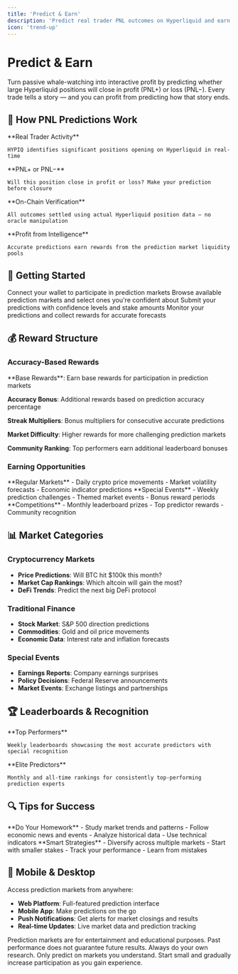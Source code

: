 ```yaml
---
title: 'Predict & Earn'
description: 'Predict real trader PNL outcomes on Hyperliquid and earn rewards'
icon: 'trend-up'
---
```


# Predict & Earn

Turn passive whale-watching into interactive profit by predicting whether large Hyperliquid positions will close in profit (PNL+) or loss (PNL−). Every trade tells a story — and you can profit from predicting how that story ends.

## 🎯 How PNL Predictions Work

<CardGroup cols={2}>
  <Card title="Spot Large Positions" icon="search">
    **Real Trader Activity**
    
    HYPIQ identifies significant positions opening on Hyperliquid in real-time
  </Card>
  <Card title="Predict Outcomes" icon="target">
    **PNL+ or PNL−**
    
    Will this position close in profit or loss? Make your prediction before closure
  </Card>
  <Card title="Transparent Settlement" icon="shield">
    **On-Chain Verification**
    
    All outcomes settled using actual Hyperliquid position data — no oracle manipulation
  </Card>
  <Card title="Earn from Accuracy" icon="coins">
    **Profit from Intelligence**
    
    Accurate predictions earn rewards from the prediction market liquidity pools
  </Card>
</CardGroup>

## 🚀 Getting Started

<Steps>
  <Step title="Connect Wallet" icon="wallet">
    Connect your wallet to participate in prediction markets
  </Step>
  <Step title="Choose Markets" icon="search">
    Browse available prediction markets and select ones you're confident about
  </Step>
  <Step title="Make Predictions" icon="target">
    Submit your predictions with confidence levels and stake amounts
  </Step>
  <Step title="Track & Earn" icon="trophy">
    Monitor your predictions and collect rewards for accurate forecasts
  </Step>
</Steps>

## 💰 Reward Structure

### Accuracy-Based Rewards
<Accordion title="How Rewards Are Calculated">
  **Base Rewards**: Earn base rewards for participation in prediction markets
  
  **Accuracy Bonus**: Additional rewards based on prediction accuracy percentage
  
  **Streak Multipliers**: Bonus multipliers for consecutive accurate predictions
  
  **Market Difficulty**: Higher rewards for more challenging prediction markets
  
  **Community Ranking**: Top performers earn additional leaderboard bonuses
</Accordion>

### Earning Opportunities
<CardGroup cols={3}>
  <Card title="Daily Predictions" icon="calendar">
    **Regular Markets**
    - Daily crypto price movements
    - Market volatility forecasts
    - Economic indicator predictions
  </Card>
  <Card title="Weekly Challenges" icon="zap">
    **Special Events**
    - Weekly prediction challenges
    - Themed market events
    - Bonus reward periods
  </Card>
  <Card title="Monthly Contests" icon="trophy">
    **Competitions**
    - Monthly leaderboard prizes
    - Top predictor rewards
    - Community recognition
  </Card>
</CardGroup>

## 📊 Market Categories

### Cryptocurrency Markets
- **Price Predictions**: Will BTC hit $100k this month?
- **Market Cap Rankings**: Which altcoin will gain the most?
- **DeFi Trends**: Predict the next big DeFi protocol

### Traditional Finance
- **Stock Market**: S&P 500 direction predictions
- **Commodities**: Gold and oil price movements
- **Economic Data**: Interest rate and inflation forecasts

### Special Events
- **Earnings Reports**: Company earnings surprises
- **Policy Decisions**: Federal Reserve announcements
- **Market Events**: Exchange listings and partnerships

## 🏆 Leaderboards & Recognition

<CardGroup cols={2}>
  <Card title="Weekly Rankings" icon="medal">
    **Top Performers**
    
    Weekly leaderboards showcasing the most accurate predictors with special recognition
  </Card>
  <Card title="Hall of Fame" icon="crown">
    **Elite Predictors**
    
    Monthly and all-time rankings for consistently top-performing prediction experts
  </Card>
</CardGroup>

## 🔍 Tips for Success

<CardGroup cols={2}>
  <Card title="Research & Analysis" icon="search">
    **Do Your Homework**
    - Study market trends and patterns
    - Follow economic news and events
    - Analyze historical data
    - Use technical indicators
  </Card>
  <Card title="Risk Management" icon="shield">
    **Smart Strategies**
    - Diversify across multiple markets
    - Start with smaller stakes
    - Track your performance
    - Learn from mistakes
  </Card>
</CardGroup>

## 📱 Mobile & Desktop

Access prediction markets from anywhere:
- **Web Platform**: Full-featured prediction interface
- **Mobile App**: Make predictions on the go
- **Push Notifications**: Get alerts for market closings and results
- **Real-time Updates**: Live market data and prediction tracking

<Info>
  Prediction markets are for entertainment and educational purposes. Past performance does not guarantee future results. Always do your own research.
</Info>

<Warning>
  Only predict on markets you understand. Start small and gradually increase participation as you gain experience.
</Warning>